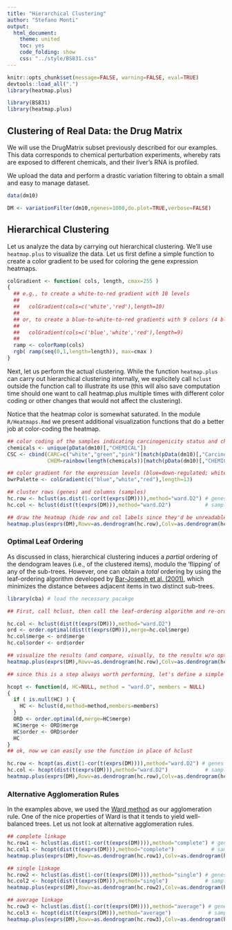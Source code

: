 ```yaml
---
title: "Hierarchical Clustering"
author: "Stefano Monti"
output:
  html_document:
    theme: united
    toc: yes
    code_folding: show
    css: "../style/BS831.css" 
---
```


```r
knitr::opts_chunk$set(message=FALSE, warning=FALSE, eval=TRUE)
devtools::load_all(".")
library(heatmap.plus)
```

```r
library(BS831)
library(heatmap.plus)
```

## Clustering of Real Data: the Drug Matrix 

We will use the DrugMatrix subset previously described for our
examples. This data corresponds to chemical perturbation experiments,
whereby rats are exposed to different chemicals, and their liver's RNA
is profiled.

We upload the data and perform a drastic variation filtering to obtain
a small and easy to manage dataset.

```r
data(dm10)

DM <- variationFilter(dm10,ngenes=1000,do.plot=TRUE,verbose=FALSE)
```

## Hierarchical Clustering

Let us analyze the data by carrying out hierarchical clustering. We'll
use `heatmap.plus` to visualize the data. Let us first
define a simple function to create a color gradient to be used for
coloring the gene expression heatmaps.

```r
colGradient <- function( cols, length, cmax=255 )
{
  ## e.g., to create a white-to-red gradient with 10 levels
  ##
  ##   colGradient(cols=c('white','red'),length=10)
  ##
  ## or, to create a blue-to-white-to-red gradients with 9 colors (4 blue's, white, 4 red's)
  ##
  ##   colGradient(cols=c('blue','white','red'),length=9)
  ##
  ramp <- colorRamp(cols)
  rgb( ramp(seq(0,1,length=length)), max=cmax )
}
```

Next, let us perform the actual clustering. While the function
`heatmap.plus` can carry out hierarchical clustering
internally, we explicitely call `hclust` outside the
function call to illustrate its use (this will also save computation
time should one want to call heatmap.plus multiple times with
different color coding or other changes that would not affect the
clustering).
 
Notice that the heatmap color is somewhat saturated. In the module
`R/Heatmaps.Rmd` we present additional visualization functions
that do a better job at color-coding the heatmap.

```r
## color coding of the samples indicating carcinogenicity status and chemical
chemicals <- unique(pData(dm10)[,"CHEMICAL"])
CSC <- cbind(CARC=c("white","green","pink")[match(pData(dm10)[,"Carcinogen_liv"],c(NA,"NON-CARC","CARCINOGEN"))],
             CHEM=rainbow(length(chemicals))[match(pData(dm10)[,"CHEMICAL"],chemicals)])

## color gradient for the expression levels (blue=down-regulated; white=neutral; red=up-regulated)
bwrPalette <- colGradient(c("blue","white","red"),length=13)

## cluster rows (genes) and columns (samples)
hc.row <- hclust(as.dist(1-cor(t(exprs(DM)))),method="ward.D2") # genes by correlation
hc.col <- hclust(dist(t(exprs(DM))),method="ward.D2")           # samples by euclidean distance (default)

## draw the heatmap (hide row and col labels since they'd be unreadable)
heatmap.plus(exprs(DM),Rowv=as.dendrogram(hc.row),Colv=as.dendrogram(hc.col),col=bwrPalette,ColSideColors=CSC,labCol=NA,labRow=NA)
```

### Optimal Leaf Ordering

As discussed in class, hierarchical clustering induces a _partial_
ordering of the dendogram leaves (i.e., of the clustered items),
modulo the 'flipping' of any of the sub-trees. However, one can obtain
a _total_ ordering by using the leaf-ordering algorithm developed by
<A
HREF="http://bioinformatics.oxfordjournals.org/content/19/9/1070">Bar-Joseph
et al. (2001)</A>, which minimizes the distance betwees adjacent items
in two distinct sub-trees.

```r
library(cba) # load the necessary pacakge

## First, call hclust, then call the leaf-ordering algorithm and re-order the dendrogram

hc.col <- hclust(dist(t(exprs(DM))),method="ward.D2")
ord <- order.optimal(dist(t(exprs(DM))),merge=hc.col$merge)
hc.col$merge <- ord$merge
hc.col$order <- ord$order

## visualize the results (and compare, visually, to the results w/o optimal leaf ordering above)
heatmap.plus(exprs(DM),Rowv=as.dendrogram(hc.row),Colv=as.dendrogram(hc.col),col=bwrPalette,ColSideColors=CSC,labCol=NA,labRow=NA)

## since this is a step always worth performing, let's define a simple function that implements the necessary steps

hcopt <- function(d, HC=NULL, method = "ward.D", members = NULL)
{
  if ( is.null(HC) ) { 
    HC <- hclust(d,method=method,members=members)
  }
  ORD <- order.optimal(d,merge=HC$merge)
  HC$merge <- ORD$merge
  HC$order <- ORD$order
  HC
}
## ok, now we can easily use the function in place of hclust

hc.row <- hcopt(as.dist(1-cor(t(exprs(DM)))),method="ward.D2") # genes by correlation
hc.col <- hcopt(dist(t(exprs(DM))),method="ward.D2")            # samples by euclidean distance (default)
heatmap.plus(exprs(DM),Rowv=as.dendrogram(hc.row),Colv=as.dendrogram(hc.col),col=bwrPalette,ColSideColors=CSC,labCol=NA,labRow=NA)
```

### Alternative Agglomeration Rules

In the examples above, we used the <A
HREF="https://en.wikipedia.org/wiki/Ward's_method">Ward method</A> as
our agglomeration rule. One of the nice properties of Ward is that it
tends to yield well-balanced trees. Let us not look at alternative
agglomeration rules.

```r
## complete linkage
hc.row1 <- hclust(as.dist(1-cor(t(exprs(DM)))),method="complete") # genes by correlation
hc.col1 <- hcopt(dist(t(exprs(DM))),method="complete")            # samples by euclidean distance (default)
heatmap.plus(exprs(DM),Rowv=as.dendrogram(hc.row1),Colv=as.dendrogram(hc.col1),col=bwrPalette,ColSideColors=CSC,labCol=NA,labRow=NA)

## single linkage
hc.row2 <- hclust(as.dist(1-cor(t(exprs(DM)))),method="single") # genes by correlation
hc.col2 <- hcopt(dist(t(exprs(DM))),method="single")            # samples by euclidean distance (default)
heatmap.plus(exprs(DM),Rowv=as.dendrogram(hc.row2),Colv=as.dendrogram(hc.col2),col=bwrPalette,ColSideColors=CSC,labCol=NA,labRow=NA)

## average linkage
hc.row3 <- hclust(as.dist(1-cor(t(exprs(DM)))),method="average") # genes by correlation
hc.col3 <- hcopt(dist(t(exprs(DM))),method="average")            # samples by euclidean distance (default)
heatmap.plus(exprs(DM),Rowv=as.dendrogram(hc.row3),Colv=as.dendrogram(hc.col3),col=bwrPalette,ColSideColors=CSC,labCol=NA,labRow=NA)
```
 
